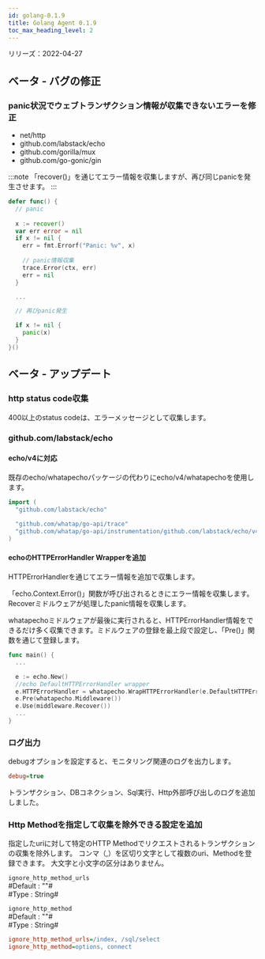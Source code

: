 ```yaml
---
id: golang-0.1.9
title: Golang Agent 0.1.9
toc_max_heading_level: 2
---
```



リリーズ：2022-04-27

## ベータ - バグの修正

### panic状況でウェブトランザクション情報が収集できないエラーを修正

-   net/http
-   github.com/labstack/echo
-   github.com/gorilla/mux
-   github.com/go-gonic/gin

:::note
「recover()」を通じてエラー情報を収集しますが、再び同じpanicを発生させます。 
:::

```go title='Golang'
defer func() {
  // panic 
  
  x := recover()
  var err error = nil
  if x != nil {
    err = fmt.Errorf("Panic: %v", x)
    
    // panic情報収集
    trace.Error(ctx, err)
    err = nil
  }

  ...

  // 再びpanic発生

  if x != nil {
    panic(x)
  }
}()
```

## ベータ - アップデート

### http status code収集

400以上のstatus codeは、エラーメッセージとして収集します。

### github.com/labstack/echo

#### echo/v4に対応

既存のecho/whatapechoパッケージの代わりにecho/v4/whatapechoを使用します。 

```go title='Golang'
import (
  "github.com/labstack/echo"
  
  "github.com/whatap/go-api/trace"
  "github.com/whatap/go-api/instrumentation/github.com/labstack/echo/v4/whatapecho"
)
```

#### echoのHTTPErrorHandler Wrapperを追加

HTTPErrorHandlerを通じてエラー情報を追加で収集します。

「echo.Context.Error()」関数が呼び出されるときにエラー情報を収集します。Recoverミドルウェアが処理したpanic情報を収集します。 

whatapechoミドルウェアが最後に実行されると、HTTPErrorHandler情報をできるだけ多く収集できます。ミドルウェアの登録を最上段で設定し、「Pre()」関数を通じて登録します。

```go title='Golang'
func main() {
  ...

  e := echo.New()
  //echo DefaultHTTPErrorHandler wrapper
  e.HTTPErrorHandler = whatapecho.WrapHTTPErrorHandler(e.DefaultHTTPErrorHandler)
  e.Pre(whatapecho.Middleware())
  e.Use(middleware.Recover())
  ...
}
```

### ログ出力

debugオプションを設定すると、モニタリング関連のログを出力します。

```ini
debug=true
```

トランザクション、DBコネクション、Sql実行、Http外部呼び出しのログを追加しました。 

### Http Methodを指定して収集を除外できる設定を追加

指定したuriに対して特定のHTTP Methodでリクエストされるトランザクションの収集を除外します。 コンマ（,）を区切り文字として複数のuri、Methodを登録できます。 大文字と小文字の区分はありません。

`ignore_http_method_urls`<br/>
#Default : ""#<br/>
#Type : String#

`ignore_http_method`<br/>
#Default : ""#<br/>
#Type : String#

```ini
ignore_http_method_urls=/index, /sql/select
ignore_http_method=options, connect
```

